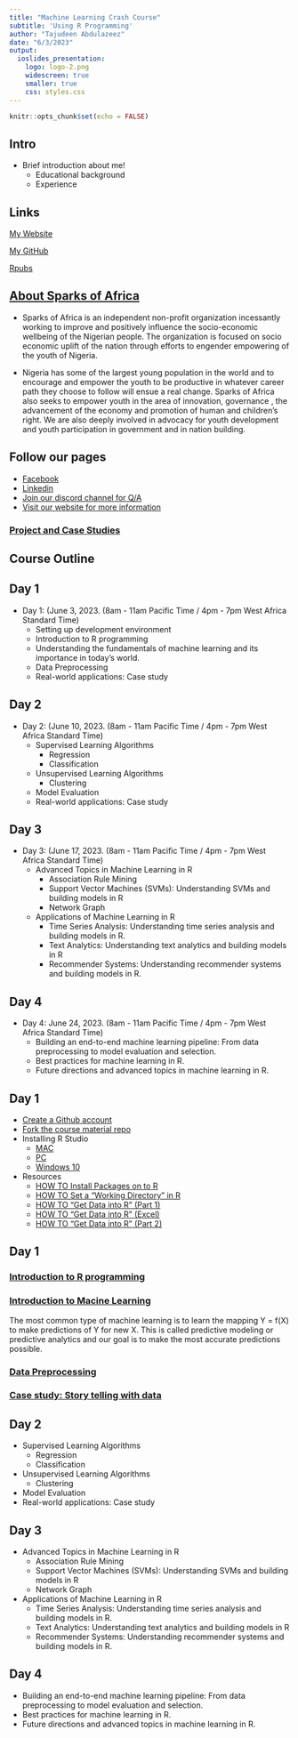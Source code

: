 ```yaml
---
title: "Machine Learning Crash Course"
subtitle: 'Using R Programming'
author: "Tajudeen Abdulazeez"
date: "6/3/2023"
output: 
  ioslides_presentation:
    logo: logo-2.png
    widescreen: true
    smaller: true
    css: styles.css
---
```


```r
knitr::opts_chunk$set(echo = FALSE)
```



## Intro

- Brief introduction about me!
    - Educational background
    - Experience


<html>
<body>

<h2>Links</h2>
<p><a href="https://www.toraaglobal.com" target="_blank">My Website</a></p>
<p><a href="https://github.com/toraaglobal"   target="_blank">My GitHub</a></p>
<p><a href="http://rpubs.com/toraaglobal" target="_blank">Rpubs</a></p>

</body>
</html>


## [About Sparks of Africa]() 
- Sparks of Africa is an independent non-profit organization incessantly working to improve and positively influence the socio-economic wellbeing of the Nigerian people. The organization is focused on socio economic uplift of the nation through efforts to engender empowering of the youth of Nigeria.

- Nigeria has some of the largest young population in the world and to encourage and empower the youth to be productive in whatever career path they choose to follow will ensue a real change. Sparks of Africa also seeks to empower youth in the area of innovation, governance , the advancement of the economy and promotion of human and children's right. We are also deeply involved in advocacy for youth development and youth participation in government and in nation building.


## Follow our pages 
- [Facebook](https://www.facebook.com/sparksofafrica) 
- [Linkedin](https://www.linkedin.com/company/sparks-of-africa/) 
- [Join our discord channel for Q/A](https://discord.gg/tJtHDA9w)
- [Visit our website for more information](https://sparksofafrica.org/)

### [Project and Case Studies]()


## Course Outline {.flexbox .vcenter}

##  Day 1
- Day 1: (June 3, 2023. (8am - 11am Pacific Time / 4pm - 7pm West Africa Standard Time)
  - Setting up development environment
  - Introduction to R programming
  - Understanding the fundamentals of machine learning and its importance in today's world.
  - Data Preprocessing
  - Real-world applications: Case study
  
##  Day 2
- Day 2: (June 10, 2023. (8am - 11am Pacific Time / 4pm - 7pm West Africa Standard Time)
  - Supervised Learning Algorithms
    - Regression
    - Classification
  - Unsupervised Learning Algorithms
    - Clustering
  - Model Evaluation
  - Real-world applications: Case study
  
## Day 3
- Day 3: (June 17, 2023. (8am - 11am Pacific Time / 4pm - 7pm West Africa Standard Time)
  - Advanced Topics in Machine Learning in R
    - Association Rule Mining
    - Support Vector Machines (SVMs): Understanding SVMs and building models in R
    - Network Graph
  - Applications of Machine Learning in R
    - Time Series Analysis: Understanding time series analysis and building models in R.
    - Text Analytics: Understanding text analytics and building models in R
    - Recommender Systems: Understanding recommender systems and building models in R.

## Day 4
- Day 4: June 24, 2023. (8am - 11am Pacific Time / 4pm - 7pm West Africa Standard Time)
  - Building an end-to-end machine learning pipeline: From data preprocessing to model evaluation and selection.
  - Best practices for machine learning in R.
  - Future directions and advanced topics in machine learning in R.



## Day 1 

- [Create a Github account]() 
- [Fork the course material repo]()
- Installing R Studio
  - [MAC]()
  - [PC]()
  - [Windows 10]()

- Resources
  - [HOW TO Install Packages on to R]()
  - [HOW TO Set a “Working Directory” in R]()
  - [HOW TO “Get Data into R” (Part 1)]()
  - [HOW TO “Get Data into R” (Excel)]()
  - [HOW TO “Get Data into R” (Part 2)]()


## Day 1 
### [Introduction to R programming](../introduction2R/Introduction2R.Rmd) 



### [Introduction to Macine Learning]()
The most common type of machine learning is to learn the mapping Y = f(X) to make predictions of Y for new X. This is called predictive modeling or predictive analytics and our goal is to make the most accurate predictions possible.



### [Data Preprocessing]()


### [Case study: Story telling with data]() 




## Day 2

- Supervised Learning Algorithms
  - Regression
  - Classification
- Unsupervised Learning Algorithms
  - Clustering
- Model Evaluation
- Real-world applications: Case study


## Day 3 

- Advanced Topics in Machine Learning in R
  - Association Rule Mining
  - Support Vector Machines (SVMs): Understanding SVMs and building models in R
  - Network Graph
- Applications of Machine Learning in R
  - Time Series Analysis: Understanding time series analysis and building models in R.
  - Text Analytics: Understanding text analytics and building models in R
  - Recommender Systems: Understanding recommender systems and building models in R.
  
  

## Day 4 
- Building an end-to-end machine learning pipeline: From data preprocessing to model evaluation and selection.
- Best practices for machine learning in R.
- Future directions and advanced topics in machine learning in R.









